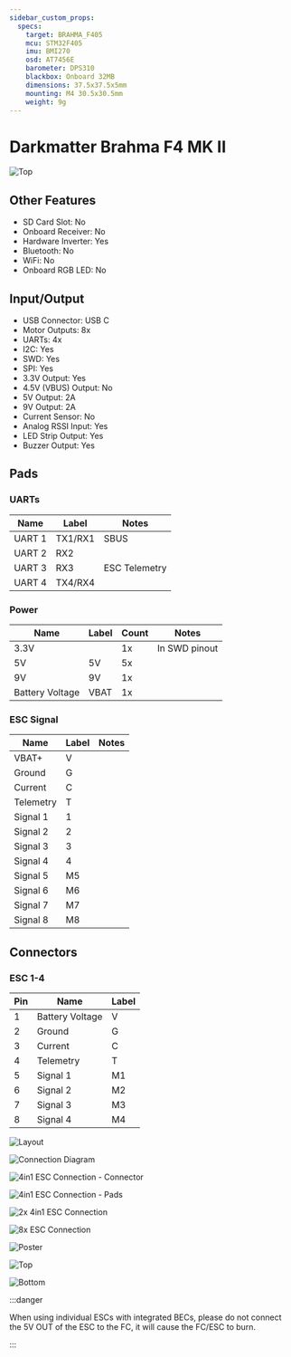 ```yaml
---
sidebar_custom_props:
  specs:
    target: BRAHMA_F405
    mcu: STM32F405
    imu: BMI270
    osd: AT7456E
    barometer: DPS310
    blackbox: Onboard 32MB
    dimensions: 37.5x37.5x5mm
    mounting: M4 30.5x30.5mm
    weight: 9g
---
```



# Darkmatter Brahma F4 MK II

<Tabs>

<TabItem value="specifications" label="Specifications" default>

<SpecGrid>

![Top](./BRAHMA_F405-images/BRAHMA_F405-top.jpg)

</SpecGrid>

## Other Features

- SD Card Slot: No
- Onboard Receiver: No
- Hardware Inverter: Yes
- Bluetooth: No
- WiFi: No
- Onboard RGB LED: No

## Input/Output

- USB Connector: USB C
- Motor Outputs: 8x
- UARTs: 4x
- I2C: Yes
- SWD: Yes
- SPI: Yes
- 3.3V Output: Yes
- 4.5V (VBUS) Output: No
- 5V Output: 2A
- 9V Output: 2A
- Current Sensor: No
- Analog RSSI Input: Yes
- LED Strip Output: Yes
- Buzzer Output: Yes

## Pads

### UARTs

| Name   | Label   | Notes         |
| ------ | ------- | ------------- |
| UART 1 | TX1/RX1 | SBUS          |
| UART 2 | RX2     |               |
| UART 3 | RX3     | ESC Telemetry |
| UART 4 | TX4/RX4 |               |

### Power

| Name            | Label | Count | Notes         |
| --------------- | ----- | ----- | ------------- |
| 3.3V            |       | 1x    | In SWD pinout |
| 5V              | 5V    | 5x    |               |
| 9V              | 9V    | 1x    |               |
| Battery Voltage | VBAT  | 1x    |               |

### ESC Signal

| Name      | Label | Notes |
| --------- | ----- | ----- |
| VBAT+     | V     |       |
| Ground    | G     |       |
| Current   | C     |       |
| Telemetry | T     |       |
| Signal 1  | 1     |       |
| Signal 2  | 2     |       |
| Signal 3  | 3     |       |
| Signal 4  | 4     |       |
| Signal 5  | M5    |       |
| Signal 6  | M6    |       |
| Signal 7  | M7    |       |
| Signal 8  | M8    |       |

## Connectors

### ESC 1-4

| Pin | Name            | Label |
| --- | --------------- | ----- |
| 1   | Battery Voltage | V     |
| 2   | Ground          | G     |
| 3   | Current         | C     |
| 4   | Telemetry       | T     |
| 5   | Signal 1        | M1    |
| 6   | Signal 2        | M2    |
| 7   | Signal 3        | M3    |
| 8   | Signal 4        | M4    |

</TabItem>

<TabItem value="wiring" label="Wiring Diagrams">

![Layout](./BRAHMA_F405-images/BRAHMA_F405-layout.jpg)

![Connection Diagram](./BRAHMA_F405-images/BRAHMA_F405-diagram.jpg)

![4in1 ESC Connection - Connector](./BRAHMA_F405-images/BRAHMA_F405-4in1-ESC-connector-diagram.jpg)

![4in1 ESC Connection - Pads](./BRAHMA_F405-images/BRAHMA_F405-4in1-ESC-soldering-diagram.jpg)

![2x 4in1 ESC Connection](./BRAHMA_F405-images/BRAHMA_F405-2x-4in1-ESC-diagram.jpg)

![8x ESC Connection](./BRAHMA_F405-images/BRAHMA_F405-8x-ESC-diagram.jpg)

</TabItem>

<TabItem value="photos" label="Photos">

![Poster](./BRAHMA_F405-images/BRAHMA_F405-poster.jpg)

![Top](./BRAHMA_F405-images/BRAHMA_F405-top.jpg)

![Bottom](./BRAHMA_F405-images/BRAHMA_F405-bottom.jpg)

</TabItem>

<TabItem value="notes" label="Notes">

:::danger

When using individual ESCs with integrated BECs, please do not connect the 5V OUT of the ESC to the FC, it will cause the FC/ESC to burn.

:::

</TabItem>
	
</Tabs>
